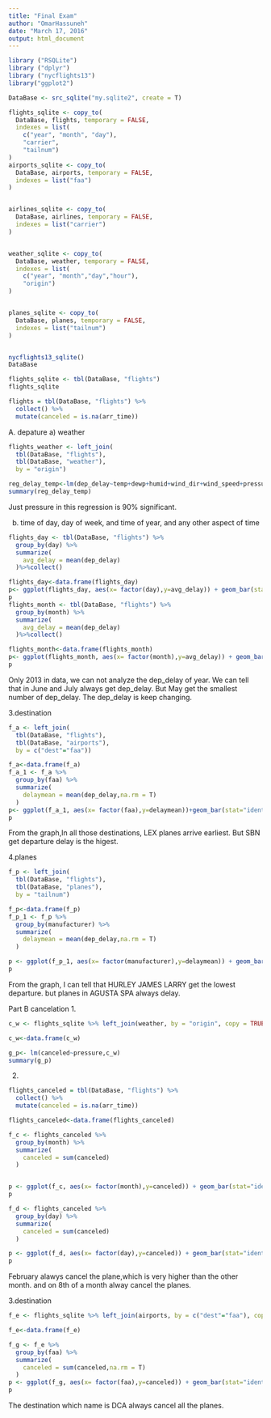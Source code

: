 ```yaml
---
title: "Final Exam"
author: "OmarHassuneh"
date: "March 17, 2016"
output: html_document
---
```

```r
library ("RSQLite")
library ("dplyr") 
library ("nycflights13")
library("ggplot2")

DataBase <- src_sqlite("my.sqlite2", create = T)

flights_sqlite <- copy_to(
  DataBase, flights, temporary = FALSE, 
  indexes = list(
    c("year", "month", "day"), 
    "carrier", 
    "tailnum")
)
airports_sqlite <- copy_to(
  DataBase, airports, temporary = FALSE, 
  indexes = list("faa")
)


airlines_sqlite <- copy_to(
  DataBase, airlines, temporary = FALSE, 
  indexes = list("carrier")
)


weather_sqlite <- copy_to(
  DataBase, weather, temporary = FALSE, 
  indexes = list(
    c("year", "month","day","hour"),
    "origin")
)


planes_sqlite <- copy_to(
  DataBase, planes, temporary = FALSE, 
  indexes = list("tailnum")
)


nycflights13_sqlite()
DataBase

flights_sqlite <- tbl(DataBase, "flights")
flights_sqlite

flights = tbl(DataBase, "flights") %>% 
  collect() %>%
  mutate(canceled = is.na(arr_time))

```

A. depature
a) weather 
```r
flights_weather <- left_join(
  tbl(DataBase, "flights"),
  tbl(DataBase, "weather"),
  by = "origin")

reg_delay_temp<-lm(dep_delay~temp+dewp+humid+wind_dir+wind_speed+pressure,flights_weather)
summary(reg_delay_temp)
```
Just pressure in this regression is 90% significant.

b) time of day, day of week, and time of year, and any other aspect of time
```r
flights_day <- tbl(DataBase, "flights") %>%
  group_by(day) %>%
  summarize(
    avg_delay = mean(dep_delay)   
  )%>%collect()

flights_day<-data.frame(flights_day)
p<- ggplot(flights_day, aes(x= factor(day),y=avg_delay)) + geom_bar(stat="identity", fill = "red")
p
flights_month <- tbl(DataBase, "flights") %>%
  group_by(month) %>%
  summarize(
    avg_delay = mean(dep_delay)   
  )%>%collect()

flights_month<-data.frame(flights_month)
p<- ggplot(flights_month, aes(x= factor(month),y=avg_delay)) + geom_bar(stat="identity", fill = "red")
p
```
Only 2013 in data, we can not analyze the dep_delay of year. We can tell that in June and July always get dep_delay.
But May get the smallest number of dep_delay.
The dep_delay is keep changing.

3.destination
```r
f_a <- left_join(
  tbl(DataBase, "flights"),
  tbl(DataBase, "airports"),
  by = c("dest"="faa"))

f_a<-data.frame(f_a)
f_a_1 <- f_a %>%
  group_by(faa) %>%
  summarize(
    delaymean = mean(dep_delay,na.rm = T)    
  ) 
p<- ggplot(f_a_1, aes(x= factor(faa),y=delaymean))+geom_bar(stat="identity", fill = "red")
p
```
From the graph,In all those destinations, LEX planes arrive earliest.
But SBN get  departure delay is the higest.

4.planes
```r
f_p <- left_join(
  tbl(DataBase, "flights"),
  tbl(DataBase, "planes"),
  by = "tailnum")

f_p<-data.frame(f_p)
f_p_1 <- f_p %>%
  group_by(manufacturer) %>%
  summarize(
    delaymean = mean(dep_delay,na.rm = T)    
  )

p <- ggplot(f_p_1, aes(x= factor(manufacturer),y=delaymean)) + geom_bar(stat="identity", fill = "red")+ theme(axis.text.x=element_text(angle = 90))
p
```
From the graph, I can tell that HURLEY JAMES LARRY get the lowest departure.
but planes in AGUSTA SPA always delay.

Part B cancelation
1.
```r
c_w <- flights_sqlite %>% left_join(weather, by = "origin", copy = TRUE) %>% mutate(canceled = is.na(arr_time))

c_w<-data.frame(c_w)

g_p<- lm(canceled~pressure,c_w)
summary(g_p)
```

2.
```r
flights_canceled = tbl(DataBase, "flights") %>% 
  collect() %>%
  mutate(canceled = is.na(arr_time))

flights_canceled<-data.frame(flights_canceled)

f_c <- flights_canceled %>%
  group_by(month) %>%
  summarize(
    canceled = sum(canceled)    
  ) 


p <- ggplot(f_c, aes(x= factor(month),y=canceled)) + geom_bar(stat="identity")
p

f_d <- flights_canceled %>%
  group_by(day) %>%
  summarize(
    canceled = sum(canceled)    
  ) 

p <- ggplot(f_d, aes(x= factor(day),y=canceled)) + geom_bar(stat="identity")
p
```
February alawys cancel the plane,which is very higher than the other month.
and on 8th of a month alway cancel the planes.

3.destination
```r
f_e <- flights_sqlite %>% left_join(airports, by = c("dest"="faa"), copy = TRUE) %>% mutate(canceled = is.na(arr_time))

f_e<-data.frame(f_e)

f_g <- f_e %>%
  group_by(faa) %>%
  summarize(
    canceled = sum(canceled,na.rm = T)    
  ) 
p <- ggplot(f_g, aes(x= factor(faa),y=canceled)) + geom_bar(stat="identity")+theme(axis.text.x=element_text(angle = 75))
p
```
The destination which name is DCA always cancel all the planes.